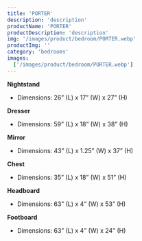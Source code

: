 ```yaml
---
title: 'PORTER'
description: 'description'
productName: 'PORTER'
productDescription: 'description'
img: '/images/product/bedroom/PORTER.webp'
productImg: ''
category: 'bedrooms'
images:
  ['/images/product/bedroom/PORTER.webp']
---
```


**Nightstand**

- Dimensions: 26” (L) x 17” (W) x 27” (H)

**Dresser**

- Dimensions: 59” (L) x 18” (W) x 38” (H)

**Mirror**

- Dimensions: 43” (L) x 1.25” (W) x 37” (H)

**Chest**

- Dimensions: 35” (L) x 18” (W) x 51” (H)

**Headboard**

- Dimensions: 63” (L) x 4” (W) x 53” (H)

**Footboard**

- Dimensions: 63” (L) x 4” (W) x 24” (H)
